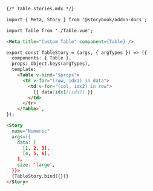 ```md
{/* Table.stories.mdx */}

import { Meta, Story } from '@storybook/addon-docs';

import Table from './Table.vue';

<Meta title="Custom Table" component={Table} />

export const TableStory = (args, { argTypes }) => ({
  components: { Table },
  props: Object.keys(argTypes),
  template: `
    <Table v-bind="$props">
      <tr v-for="(row, idx1) in data">
        <td v-for="(col, idx2) in row">
          {{ data[idx1][idx2] }}
        </td>
      </tr>
    </Table>`,
});

<Story
  name="Numeric"
  args={{
    data: [
      [1, 2, 3],
      [4, 5, 6],
    ],
    size: 'large',
  }}>
  {TableStory.bind({})}
</Story>
```